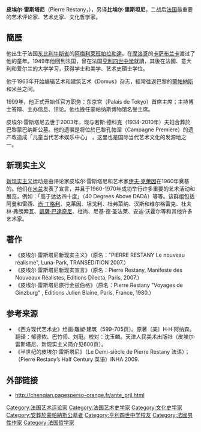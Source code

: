 {{Unreferenced|time=2021-12-15T03:37:10+00:00}}
{{Infobox artist
| name          = 皮埃尔·雷斯塔尼
| image         = Pierre Restany (1998) by Erling Mandelmann.jpg|
| caption       = 皮埃尔·雷斯塔尼(欧兰格·曼德莱麦嗯 Erling Mandelmann, 1998).
| birthdate = 1930年6月24日
| deathdate     = {{Death date and age|2003|5|29|1930|6|24|df=y}}
| deathplace    = 
| nationality   = [[法国|法国]]
| field         = [[艺术评论家|艺术评论家]]、[[艺术史家|艺术史家]]、[[文化哲学家|文化哲学家]]
| training      = 
| movement      = 新现实主义
| works         = 《皮埃尔·雷斯塔尼新现实主义》
}}
'''皮埃尔·雷斯塔尼'''（Pierre Restany，{{bd|1930年|6月24日|2003年|5月29日|}}），另译'''比埃尔·里斯坦尼'''，二战后[[法国|法国]]最重要的艺术评论家、艺术史家、文化哲学家。

== 簡歷 ==
他出生于法国[[东比利牛斯省|东比利牛斯省]]的[[阿梅利萊班帕拉勒達|阿梅利萊班帕拉勒達]]。在[[摩洛哥|摩洛哥]]的[[卡萨布兰卡|卡萨布兰卡]]渡过了他的童年。1949年他回到法国，曾在法国[[亨利四世中学|亨利四世中学]]就讀，其後在法國、意大利和爱尔兰的大学学习，获得学士和美学、艺术史碩士学位。

他于1963年开始编辑艺术和建筑艺术《Domus》杂志，經常往返巴黎的[[蒙帕納斯|蒙帕納斯]]和米兰之间。

1999年，他正式开始任官方职务：东京宫（Palais de Tokyo）首席主席；主持博士答辩、主办信息、评论。他也擔任蒙帕纳斯博物馆名誉主席。

皮埃尔·雷斯塔尼去世于2003年，现与若斯·德科克（1934-2010年）夫妇合葬於巴黎蒙巴纳斯公墓。他的遗嘱是将位於巴黎孔帕涅（Campagne Première）的遗产改造成「儿童当代艺术娱乐中心」 ，这里也是国际当代艺术文化的发源地之一。

== 新现实主义 ==
[[新现实主义|新现实主义]]运动是由评论家皮埃尔·雷斯塔尼和艺术家[[伊夫·克萊因|伊夫·克萊因]]在1960年奠基的。他们在[[米兰|米兰]]发表了宣言，并且于1960-1970年成功举行许多重要的艺术活动和展览，例如：「高于达达四十度」（40 Degrees Above DADA）等等。该群组包括阿曼和雷西、[[尚·丁格利|尚·丁格利]]、克莱因、坦戈利、杜弗菜纳、汉斯和维尔格雷克、杜夫林·弗朗索瓦、[[凱薩·巴達奇尼|凱薩·巴達奇尼]]、杜尚、尼基·德·圣法莱、安迪·沃霍尔等和其他许多艺术家。

== 著作 ==
* 《皮埃尔·雷斯塔尼新现实主义》（原名："PIERRE RESTANY Le nouveau réalisme", Luna-Park, TRANSÉDITION 2007.）
* 《皮埃尔·雷斯塔尼新现实宣言》（原名：Pierre Restany, Manifeste des Nouveaux Réalistes, Editions Dilecta, Paris, 2007.）
* 《皮埃尔·雷斯塔尼旅行金兹伯格》（原名：Pierre Restany "Voyages de Ginzburg" , Editions Julien Blaine, Paris, France, 1980.）

== 参考来源 ==
* 《西方现代艺术史》绘画·雕塑·建筑（599-705页）。原著〔美〕H·H·阿纳森。翻译：邹德侬、巴竹师、刘珽。校对：沈玉麟。天津人民美术出版社（皮埃尔·雷斯塔尼、新现实主义简介见600页）。
* 《半世纪的皮埃尔·雷斯塔尼》（Le Demi-siècle de Pierre Restany 法语）；（Pierre Restany’s Half Century 英语）INHA 2009.

== 外部链接 ==
* http://chenqian.pagesperso-orange.fr/ante_prjl.html {{Wayback|url=http://chenqian.pagesperso-orange.fr/ante_prjl.html |date=20160306050442 }}

{{Authority control}}
{{DEFAULTSORT:Restany, Pierre}}
[[Category:法国艺术评论家|Category:法国艺术评论家]]
[[Category:法国艺术史学家|Category:法国艺术史学家]]
[[Category:文化史学家|Category:文化史学家]]
[[Category:安葬於蒙帕納斯公墓者|Category:安葬於蒙帕納斯公墓者]]
[[Category:亨利四世中学校友|Category:亨利四世中学校友]]
[[Category:法國男性作家|Category:法國男性作家]]
[[Category:法国哲学家|Category:法国哲学家]]